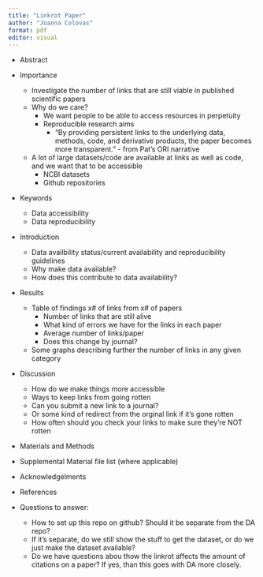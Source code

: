 ```yaml
---
title: "Linkrot Paper"
author: "Joanna Colovas"
format: pdf
editor: visual
---
```



-   Abstract
-   Importance
    -   Investigate the number of links that are still viable in published scientific papers
    -   Why do we care? 
        -   We want people to be able to access resources in perpetuity
        -   Reproducible research aims 
            -   "By providing persistent
 links to the underlying data, methods, code, and derivative products, the paper
 becomes more transparent." - from Pat's ORI narrative 
    -   A lot of large datasets/code are available at links as well as code, and we want that to be accessible 
        -   NCBI datasets
        -   Github repositories

-   Keywords
    -   Data accessibility
    -   Data reproducibility
-   Introduction
    -   Data availbility status/current availability and reproducibility guidelines
    -   Why make data available?
    -   How does this contribute to data availability?
    

-   Results
    -   Table of findings x# of links from x# of papers
        -   Number of links that are still alive
        -   What kind of errors we have for the links in each paper
        -   Average number of links/paper
        -   Does this change by journal? 
    -   Some graphs describing further the number of links in any given category 

-   Discussion
    -   How do we make things more accessible 
    -   Ways to keep links from going rotten
    -   Can you submit a new link to a journal? 
    -   Or some kind of redirect from the orginal link if it's gone rotten
    -   How often should you check your links to make sure they're NOT rotten
-   Materials and Methods
-   Supplemental Material file list (where applicable)
-   Acknowledgelments
-   References

-   Questions to answer: 
    -   How to set up this repo on github? Should it be separate from the DA repo? 
    -   If it's separate, do we still show the stuff to get the dataset, or do we just make the dataset available?
    -   Do we have questions abou thow the linkrot affects the amount of citations on a paper? If yes, than this goes with DA more closely.